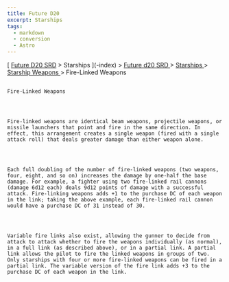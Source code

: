 ```yaml
---
title: Future D20
excerpt: Starships
tags:
  - markdown
  - conversion
  - Astro
---
```







[
[Future D20 SRD]( / ) > Starships
     ](-index)
     >
     [
      Future d20 SRD
     ](future-d20-srd-index)
     >
     [
      Starships
     ](future-d20-srd-starships-index)
     >
     [
      Starship Weapons
     ](future-d20-srd-starships-starship-weapons-index)
     > Fire-Linked Weapons
    




## 
    Fire-Linked Weapons
   



    Fire-linked weapons are identical beam weapons, projectile weapons, or missile launchers that point and fire in the same direction. In effect, this arrangement creates a single weapon (fired with a single attack roll) that deals greater damage than either weapon alone.
   



    Each full doubling of the number of fire-linked weapons (two weapons, four, eight, and so on) increases the damage by one-half the base damage. For example, a fighter using two fire-linked rail cannons (damage 6d12 each) deals 9d12 points of damage with a successful attack. Fire-linking weapons adds +1 to the purchase DC of each weapon in the link; taking the above example, each fire-linked rail cannon would have a purchase DC of 31 instead of 30.
   



    Variable fire links also exist, allowing the gunner to decide from attack to attack whether to fire the weapons individually (as normal), in a full link (as described above), or in a partial link. A partial link allows the pilot to fire the linked weapons in groups of two. Only starships with four or more fire-linked weapons can be fired in a partial link. The variable version of the fire link adds +3 to the purchase DC of each weapon in the link.
   





